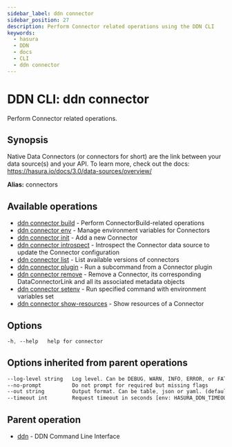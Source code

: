 ```yaml
---
sidebar_label: ddn connector
sidebar_position: 27
description: Perform Connector related operations using the DDN CLI
keywords:
  - hasura
  - DDN
  - docs
  - CLI
  - ddn connector
---
```


# DDN CLI: ddn connector

Perform Connector related operations.

## Synopsis

Native Data Connectors (or connectors for short) are the link between your data source(s) and your API. To learn more, check out the docs: https://hasura.io/docs/3.0/data-sources/overview/

**Alias:** connectors

## Available operations

- [ddn connector build](/reference/cli/commands/ddn_connector_build) - Perform ConnectorBuild-related operations
- [ddn connector env](/reference/cli/commands/ddn_connector_env) - Manage environment variables for Connectors
- [ddn connector init](/reference/cli/commands/ddn_connector_init) - Add a new Connector
- [ddn connector introspect](/reference/cli/commands/ddn_connector_introspect) - Introspect the Connector data source to update the Connector configuration
- [ddn connector list](/reference/cli/commands/ddn_connector_list) - List available versions of connectors
- [ddn connector plugin](/reference/cli/commands/ddn_connector_plugin) - Run a subcommand from a Connector plugin
- [ddn connector remove](/reference/cli/commands/ddn_connector_remove) - Remove a Connector, its corresponding DataConnectorLink and all its associated metadata objects
- [ddn connector setenv](/reference/cli/commands/ddn_connector_setenv) - Run specified command with environment variables set
- [ddn connector show-resources](/reference/cli/commands/ddn_connector_show-resources) - Show resources of a Connector

## Options

```sass
-h, --help   help for connector
```

## Options inherited from parent operations

```sass
--log-level string   Log level. Can be DEBUG, WARN, INFO, ERROR, or FATAL. (default "INFO")
--no-prompt          Do not prompt for required but missing flags
--out string         Output format. Can be table, json or yaml. (default "table")
--timeout int        Request timeout in seconds [env: HASURA_DDN_TIMEOUT] (default 100)
```

## Parent operation

- [ddn](/reference/cli/commands/ddn) - DDN Command Line Interface
